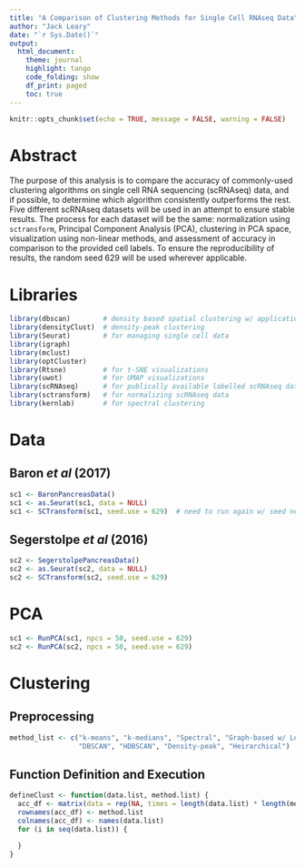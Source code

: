 ```yaml
---
title: "A Comparison of Clustering Methods for Single Cell RNAseq Data"
author: "Jack Leary"
date: "`r Sys.Date()`"
output:
  html_document:
    theme: journal
    highlight: tango
    code_folding: show
    df_print: paged
    toc: true
---
```


```r
knitr::opts_chunk$set(echo = TRUE, message = FALSE, warning = FALSE)
```

# Abstract
The purpose of this analysis is to compare the accuracy of commonly-used clustering algorithms on single cell RNA sequencing (scRNAseq) data, and if possible, to determine which algorithm consistently outperforms the rest. Five different scRNAseq datasets will be used in an attempt to ensure stable results. The process for each dataset will be the same: normalization using `sctransform`, Principal Component Analysis (PCA), clustering in PCA space, visualization using non-linear methods, and assessment of accuracy in comparison to the provided cell labels. To ensure the reproducibility of results, the random seed $629$ will be used wherever applicable.

# Libraries
```r
library(dbscan)        # density based spatial clustering w/ applications of noise
library(densityClust)  # density-peak clustering
library(Seurat)        # for managing single cell data
library(igraph)
library(mclust)
library(optCluster)
library(Rtsne)         # for t-SNE visualizations
library(uwot)          # for UMAP visualizations
library(scRNAseq)      # for publically available labelled scRNAseq data
library(sctransform)   # for normalizing scRNAseq data
library(kernlab)       # for spectral clustering
```

# Data
## Baron *et al* (2017)
```r
sc1 <- BaronPancreasData()
sc1 <- as.Seurat(sc1, data = NULL)
sc1 <- SCTransform(sc1, seed.use = 629)  # need to run again w/ seed next time before saving
```

## Segerstolpe *et al* (2016)
```r
sc2 <- SegerstolpePancreasData()
sc2 <- as.Seurat(sc2, data = NULL)
sc2 <- SCTransform(sc2, seed.use = 629)
```

# PCA
```r
sc1 <- RunPCA(sc1, npcs = 50, seed.use = 629)
sc2 <- RunPCA(sc2, npcs = 50, seed.use = 629)
```

# Clustering
## Preprocessing
```r
method_list <- c("k-means", "k-medians", "Spectral", "Graph-based w/ Louvain", 
                 "DBSCAN", "HDBSCAN", "Density-peak", "Heirarchical")
```

## Function Definition and Execution
```r
defineClust <- function(data.list, method.list) {
  acc_df <- matrix(data = rep(NA, times = length(data.list) * length(method.list)))
  rownames(acc_df) <- method.list
  colnames(acc_df) <- names(data.list)
  for (i in seq(data.list)) {
    
  }
}
```

